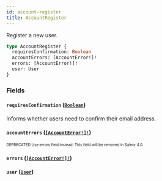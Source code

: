 ```yaml
---
id: account-register
title: AccountRegister
---
```


Register a new user.

```graphql
type AccountRegister {
  requiresConfirmation: Boolean
  accountErrors: [AccountError!]!
  errors: [AccountError!]!
  user: User
}
```

### Fields

#### `requiresConfirmation` ([`Boolean`](/developer/api-reference/scalars/boolean.mdx))

Informs whether users need to confirm their email address.

#### `accountErrors` ([`[AccountError!]!`](/developer/api-reference/objects/account-error.mdx))

<sub><sup><span className="deprecatedTag">DEPRECATED</span> Use errors field instead. This field will be removed in Saleor 4.0.</sup></sub>

#### `errors` ([`[AccountError!]!`](/developer/api-reference/objects/account-error.mdx))

#### `user` ([`User`](/developer/api-reference/objects/user.mdx))
